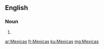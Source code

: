 ==English==

===Noun===
{{head|en|plural}}

# {{plural of|Mexica|lang=en}}

[[ar:Mexicas]]
[[fr:Mexicas]]
[[ku:Mexicas]]
[[mg:Mexicas]]
